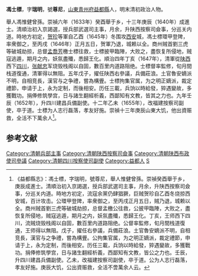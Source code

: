 '''馮士標'''，字'''瑞明'''，號'''尊尼'''，[[山東|山東]][[青州府|青州府]][[益都縣|益都縣]]人，明末清初政治人物。

舉人馮惟健曾孫。崇禎六年（1633年）癸酉舉于乡，十三年庚辰（1640年）成進士。清順治初入京謁選，授兵部武選司主事，月余，升陕西按察司僉事，分巡关内道。時地方初定，[[贺珍|贺珍]]等軍自乙酉（1645年）冬围攻[[西安|西安]]城，馮士標環甲登陴，率衆御之，至丙戌（1646年）正月五日，贺軍乃退，城赖以全。商州贼首劉三虎等破城劫掠，总督[[孟喬芳|孟喬芳]]檄士標往救，士標披甲臨陣，大败之，盡恢复所侵地，贼寇逃遁，期月之内，妖氛盡殲，悉歸王化。順治四年丁亥（1647年），清軍從[[陕西|陕西]]西下[[四川|四川]]，[[张献忠|张献忠]]军烧毁栈阁以自固，數百里内道路阻绝。士標督率監修，旬月間栈道復通，清軍得以無阻。五年戊子，擢任陕西右參議，兵備莊浪。土官魯安嫡派不明，自相竞長，漢官与之争禮，嘗為構舋。士標拘集官属，为之明正嫡派，裁定禮節，申请于上，永为定制，而後相安。历任三載，兵饷以時給發，猝遇變故，多獲戰功。捐俸修筑學宫，日与諸生翻經析義，西鄙知有文教，皆其之力也。九年壬辰（1652年），升四川建昌兵備副使。十二年乙未（1655年），改福建按察司副使，卒于道。士標为人志行磊落，孝友好施。崇禎十三年庚辰山東大饥，他出資赈救，全活不下萬余人<ref>《益都縣志》：馮士標，字瑞明，號尊尼，舉人惟健曾孫。崇禎癸酉舉于乡，庚辰成進士。清順治初入京謁選，授兵部武選司主事，月余，升陕西按察司僉事，分巡关内道。時地方初定，流寇余黨仍肆猖獗，巨贼贺珍自乙酉冬烧掠西安城，百计攻击。公環甲登陴，率衆御之，至丙戌正月五日，贼乃退，城赖以全。商州贼首劉三虎等破城劫掠，总督孟檄公往救，公披甲臨陣，大败之，盡恢复所侵地，贼寇逃遁，期月之内，妖氛盡殲，悉歸王化。丁亥，王师西下四川，流贼烧毁栈阁以自固，數百里内道路阻绝。公督率監修，旬月間栈道復通，王师得以無阻。戊子，擢任右參議，兵備莊浪。土官魯安嫡派不明，自相竞長，漢官与之争禮，嘗為構舋。公拘集官属，为之明正嫡派，裁定禮節，申请于上，永为定制，而後相安。历任三載，兵饷以時給發，猝遇變故，多獲戰功。捐俸修筑學宫，日与諸生翻經析義，西鄙知有文教，皆公之力也。壬辰，升四川建昌兵備副使。乙未，改福建按察司副使，卒于道。公为人志行磊落，孝友好施。庚辰大饥，公出資赈救，全活不啻萬余人云。</ref>。

==参考文献==
{{reflist}}

{{天啓五年乙丑科殿試金榜}}
{{DEFAULTSORT:Feng馮}}
[[Category:清朝兵部主事|Category:清朝兵部主事]]
[[Category:清朝陕西按察司僉事|Category:清朝陕西按察司僉事]]
[[Category:清朝陕西布政使司參議|Category:清朝陕西布政使司參議]]
[[Category:清朝四川按察使司副使|Category:清朝四川按察使司副使]]
[[Category:益都人|Category:益都人]]
[[Category:馮姓|S]]